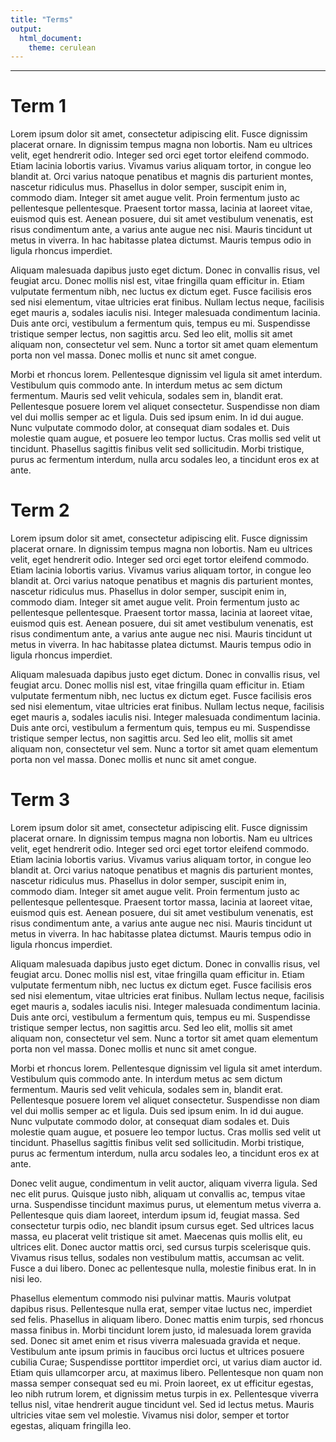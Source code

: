 ```yaml
---
title: "Terms"
output: 
  html_document:
    theme: cerulean 
---
```


***

# Term 1 {#term-1}

Lorem ipsum dolor sit amet, consectetur adipiscing elit. Fusce dignissim placerat ornare. In dignissim tempus magna non lobortis. Nam eu ultrices velit, eget hendrerit odio. Integer sed orci eget tortor eleifend commodo. Etiam lacinia lobortis varius. Vivamus varius aliquam tortor, in congue leo blandit at. Orci varius natoque penatibus et magnis dis parturient montes, nascetur ridiculus mus. Phasellus in dolor semper, suscipit enim in, commodo diam. Integer sit amet augue velit. Proin fermentum justo ac pellentesque pellentesque. Praesent tortor massa, lacinia at laoreet vitae, euismod quis est. Aenean posuere, dui sit amet vestibulum venenatis, est risus condimentum ante, a varius ante augue nec nisi. Mauris tincidunt ut metus in viverra. In hac habitasse platea dictumst. Mauris tempus odio in ligula rhoncus imperdiet.

Aliquam malesuada dapibus justo eget dictum. Donec in convallis risus, vel feugiat arcu. Donec mollis nisl est, vitae fringilla quam efficitur in. Etiam vulputate fermentum nibh, nec luctus ex dictum eget. Fusce facilisis eros sed nisi elementum, vitae ultricies erat finibus. Nullam lectus neque, facilisis eget mauris a, sodales iaculis nisi. Integer malesuada condimentum lacinia. Duis ante orci, vestibulum a fermentum quis, tempus eu mi. Suspendisse tristique semper lectus, non sagittis arcu. Sed leo elit, mollis sit amet aliquam non, consectetur vel sem. Nunc a tortor sit amet quam elementum porta non vel massa. Donec mollis et nunc sit amet congue.

Morbi et rhoncus lorem. Pellentesque dignissim vel ligula sit amet interdum. Vestibulum quis commodo ante. In interdum metus ac sem dictum fermentum. Mauris sed velit vehicula, sodales sem in, blandit erat. Pellentesque posuere lorem vel aliquet consectetur. Suspendisse non diam vel dui mollis semper ac et ligula. Duis sed ipsum enim. In id dui augue. Nunc vulputate commodo dolor, at consequat diam sodales et. Duis molestie quam augue, et posuere leo tempor luctus. Cras mollis sed velit ut tincidunt. Phasellus sagittis finibus velit sed sollicitudin. Morbi tristique, purus ac fermentum interdum, nulla arcu sodales leo, a tincidunt eros ex at ante.



# Term 2 {#term-2}

Lorem ipsum dolor sit amet, consectetur adipiscing elit. Fusce dignissim placerat ornare. In dignissim tempus magna non lobortis. Nam eu ultrices velit, eget hendrerit odio. Integer sed orci eget tortor eleifend commodo. Etiam lacinia lobortis varius. Vivamus varius aliquam tortor, in congue leo blandit at. Orci varius natoque penatibus et magnis dis parturient montes, nascetur ridiculus mus. Phasellus in dolor semper, suscipit enim in, commodo diam. Integer sit amet augue velit. Proin fermentum justo ac pellentesque pellentesque. Praesent tortor massa, lacinia at laoreet vitae, euismod quis est. Aenean posuere, dui sit amet vestibulum venenatis, est risus condimentum ante, a varius ante augue nec nisi. Mauris tincidunt ut metus in viverra. In hac habitasse platea dictumst. Mauris tempus odio in ligula rhoncus imperdiet.

Aliquam malesuada dapibus justo eget dictum. Donec in convallis risus, vel feugiat arcu. Donec mollis nisl est, vitae fringilla quam efficitur in. Etiam vulputate fermentum nibh, nec luctus ex dictum eget. Fusce facilisis eros sed nisi elementum, vitae ultricies erat finibus. Nullam lectus neque, facilisis eget mauris a, sodales iaculis nisi. Integer malesuada condimentum lacinia. Duis ante orci, vestibulum a fermentum quis, tempus eu mi. Suspendisse tristique semper lectus, non sagittis arcu. Sed leo elit, mollis sit amet aliquam non, consectetur vel sem. Nunc a tortor sit amet quam elementum porta non vel massa. Donec mollis et nunc sit amet congue.


# Term 3 {#term-3}

Lorem ipsum dolor sit amet, consectetur adipiscing elit. Fusce dignissim placerat ornare. In dignissim tempus magna non lobortis. Nam eu ultrices velit, eget hendrerit odio. Integer sed orci eget tortor eleifend commodo. Etiam lacinia lobortis varius. Vivamus varius aliquam tortor, in congue leo blandit at. Orci varius natoque penatibus et magnis dis parturient montes, nascetur ridiculus mus. Phasellus in dolor semper, suscipit enim in, commodo diam. Integer sit amet augue velit. Proin fermentum justo ac pellentesque pellentesque. Praesent tortor massa, lacinia at laoreet vitae, euismod quis est. Aenean posuere, dui sit amet vestibulum venenatis, est risus condimentum ante, a varius ante augue nec nisi. Mauris tincidunt ut metus in viverra. In hac habitasse platea dictumst. Mauris tempus odio in ligula rhoncus imperdiet.

Aliquam malesuada dapibus justo eget dictum. Donec in convallis risus, vel feugiat arcu. Donec mollis nisl est, vitae fringilla quam efficitur in. Etiam vulputate fermentum nibh, nec luctus ex dictum eget. Fusce facilisis eros sed nisi elementum, vitae ultricies erat finibus. Nullam lectus neque, facilisis eget mauris a, sodales iaculis nisi. Integer malesuada condimentum lacinia. Duis ante orci, vestibulum a fermentum quis, tempus eu mi. Suspendisse tristique semper lectus, non sagittis arcu. Sed leo elit, mollis sit amet aliquam non, consectetur vel sem. Nunc a tortor sit amet quam elementum porta non vel massa. Donec mollis et nunc sit amet congue.

Morbi et rhoncus lorem. Pellentesque dignissim vel ligula sit amet interdum. Vestibulum quis commodo ante. In interdum metus ac sem dictum fermentum. Mauris sed velit vehicula, sodales sem in, blandit erat. Pellentesque posuere lorem vel aliquet consectetur. Suspendisse non diam vel dui mollis semper ac et ligula. Duis sed ipsum enim. In id dui augue. Nunc vulputate commodo dolor, at consequat diam sodales et. Duis molestie quam augue, et posuere leo tempor luctus. Cras mollis sed velit ut tincidunt. Phasellus sagittis finibus velit sed sollicitudin. Morbi tristique, purus ac fermentum interdum, nulla arcu sodales leo, a tincidunt eros ex at ante.

Donec velit augue, condimentum in velit auctor, aliquam viverra ligula. Sed nec elit purus. Quisque justo nibh, aliquam ut convallis ac, tempus vitae urna. Suspendisse tincidunt maximus purus, ut elementum metus viverra a. Pellentesque quis diam laoreet, interdum ipsum id, feugiat massa. Sed consectetur turpis odio, nec blandit ipsum cursus eget. Sed ultrices lacus massa, eu placerat velit tristique sit amet. Maecenas quis mollis elit, eu ultrices elit. Donec auctor mattis orci, sed cursus turpis scelerisque quis. Vivamus risus tellus, sodales non vestibulum mattis, accumsan ac velit. Fusce a dui libero. Donec ac pellentesque nulla, molestie finibus erat. In in nisi leo.

Phasellus elementum commodo nisi pulvinar mattis. Mauris volutpat dapibus risus. Pellentesque nulla erat, semper vitae luctus nec, imperdiet sed felis. Phasellus in aliquam libero. Donec mattis enim turpis, sed rhoncus massa finibus in. Morbi tincidunt lorem justo, id malesuada lorem gravida sed. Donec sit amet enim et risus viverra malesuada gravida et neque. Vestibulum ante ipsum primis in faucibus orci luctus et ultrices posuere cubilia Curae; Suspendisse porttitor imperdiet orci, ut varius diam auctor id. Etiam quis ullamcorper arcu, at maximus libero. Pellentesque non quam non massa semper consequat sed eu mi. Proin laoreet, ex ut efficitur egestas, leo nibh rutrum lorem, et dignissim metus turpis in ex. Pellentesque viverra tellus nisl, vitae hendrerit augue tincidunt vel. Sed id lectus metus. Mauris ultricies vitae sem vel molestie. Vivamus nisi dolor, semper et tortor egestas, aliquam fringilla leo.
